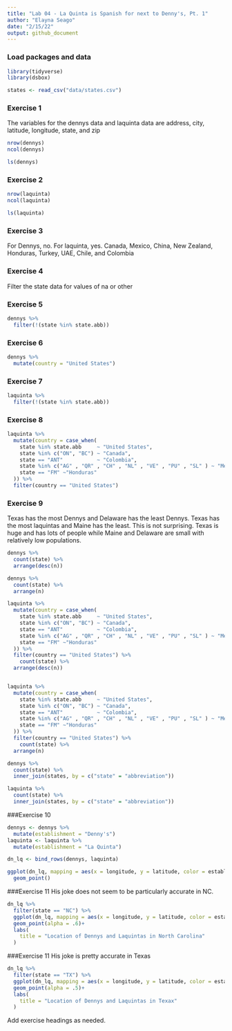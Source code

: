```yaml
---
title: "Lab 04 - La Quinta is Spanish for next to Denny's, Pt. 1"
author: "Elayna Seago"
date: "2/15/22"
output: github_document
---
```


### Load packages and data

```r
library(tidyverse) 
library(dsbox) 
```

```r
states <- read_csv("data/states.csv")
```

### Exercise 1
The variables for the dennys data and laquinta data are address, city, latitude, longitude, state, and zip
```r

nrow(dennys)
ncol(dennys)

ls(dennys)

```
### Exercise 2

```r

nrow(laquinta)
ncol(laquinta)

ls(laquinta)

```


### Exercise 3
For Dennys, no. For laquinta, yes. Canada, Mexico, China, New Zealand, Honduras, Turkey, UAE, Chile, and Colombia

### Exercise 4

Filter the state data for values of na or other

### Exercise 5

```r
dennys %>%
  filter(!(state %in% state.abb))
```


### Exercise 6

```r

dennys %>%
  mutate(country = "United States")

```

### Exercise 7

```r

laquinta %>%
  filter(!(state %in% state.abb))

```
### Exercise 8

```r

laquinta %>%
  mutate(country = case_when(
    state %in% state.abb     ~ "United States",
    state %in% c("ON", "BC") ~ "Canada",
    state == "ANT"           ~ "Colombia",
    state %in% c("AG" , "QR" , "CH" , "NL" , "VE" , "PU" , "SL" ) ~ "Mexico",
    state == "FM" ~"Honduras"
  )) %>% 
  filter(country == "United States")

```

### Exercise 9
 Texas has the most Dennys and Delaware has the least Dennys. Texas has the most laquintas and Maine has the least. This is not surprising. Texas is huge and has lots of people while Maine and Delaware are small with relatively low populations.
```r
dennys %>% 
  count(state) %>% 
  arrange(desc(n))

dennys %>% 
  count(state) %>% 
  arrange(n)
```
 
```r

laquinta %>%
  mutate(country = case_when(
    state %in% state.abb     ~ "United States",
    state %in% c("ON", "BC") ~ "Canada",
    state == "ANT"           ~ "Colombia",
    state %in% c("AG" , "QR" , "CH" , "NL" , "VE" , "PU" , "SL" ) ~ "Mexico",
    state == "FM" ~"Honduras"
  )) %>% 
  filter(country == "United States") %>% 
    count(state) %>% 
  arrange(desc(n))


laquinta %>%
  mutate(country = case_when(
    state %in% state.abb     ~ "United States",
    state %in% c("ON", "BC") ~ "Canada",
    state == "ANT"           ~ "Colombia",
    state %in% c("AG" , "QR" , "CH" , "NL" , "VE" , "PU" , "SL" ) ~ "Mexico",
    state == "FM" ~"Honduras"
  )) %>% 
  filter(country == "United States") %>% 
    count(state) %>% 
  arrange(n)


```

```r
dennys %>%
  count(state) %>%
  inner_join(states, by = c("state" = "abbreviation"))

laquinta %>%
  count(state) %>%
  inner_join(states, by = c("state" = "abbreviation"))
```

 
###Exercise 10
 
```r

dennys <- dennys %>%
  mutate(establishment = "Denny's")
laquinta <- laquinta %>%
  mutate(establishment = "La Quinta")

dn_lq <- bind_rows(dennys, laquinta)


```
 
 
```r

ggplot(dn_lq, mapping = aes(x = longitude, y = latitude, color = establishment)) +
  geom_point()

```
 
 
 
###Exercise 11
His joke does not seem to be particularly accurate in NC.

```r

dn_lq %>% 
  filter(state == "NC") %>% 
  ggplot(dn_lq, mapping = aes(x = longitude, y = latitude, color = establishment)) +
  geom_point(alpha = .6)+
  labs(
    title = "Location of Dennys and Laquintas in North Carolina"
  )

```

###Exercise 11
His joke is pretty accurate in Texas
```r
dn_lq %>% 
  filter(state == "TX") %>% 
  ggplot(dn_lq, mapping = aes(x = longitude, y = latitude, color = establishment)) +
  geom_point(alpha = .5)+
  labs(
    title = "Location of Dennys and Laquintas in Texax"
  )

```


Add exercise headings as needed.

